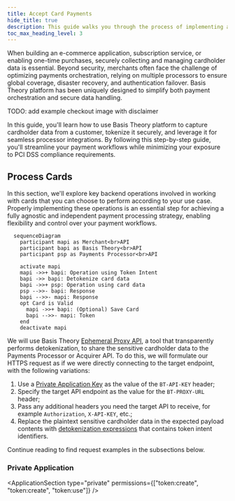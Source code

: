 ```yaml
---
title: Accept Card Payments
hide_title: true
description: This guide walks you through the process of implementing a checkout experience using secure Elements to collect and process card payments.
toc_max_heading_level: 3
---
```



<Intro
  title="Accept Card Payments"
  caption="Implement a checkout experience using secure Elements to collect, process and save new cards."
/>

When building an e-commerce application, subscription service, or enabling one-time purchases, securely collecting and managing cardholder data is essential. Beyond security, merchants often face the challenge of optimizing payments orchestration, relying on multiple processors to ensure global coverage, disaster recovery, and authentication failover. Basis Theory platform has been uniquely designed to simplify both payment orchestration and secure data handling.

TODO: add example checkout image with disclaimer

In this guide, you'll learn how to use Basis Theory platform to capture cardholder data from a customer, tokenize it securely, and leverage it for seamless processor integrations. By following this step-by-step guide, you'll streamline your payment workflows while minimizing your exposure to PCI DSS compliance requirements.

<GettingStartedSection />

<CollectCardsSection />

## Process Cards

In this section, we'll explore key backend operations involved in working with cards that you can choose to perform according to your use case. Properly implementing these operations is an essential step for achieving a fully agnostic and independent payment processing strategy, enabling flexibility and control over your payment workflows.

```mermaid
  sequenceDiagram
    participant mapi as Merchant<br>API
    participant bapi as Basis Theory<br>API
    participant psp as Payments Processor<br>API

    activate mapi
    mapi ->>+ bapi: Operation using Token Intent
    bapi ->> bapi: Detokenize card data
    bapi ->>+ psp: Operation using card data
    psp -->>- bapi: Response
    bapi -->>- mapi: Response
    opt Card is Valid
      mapi ->>+ bapi: (Optional) Save Card
      bapi -->>- mapi: Token
    end
    deactivate mapi
```

We will use Basis Theory [Ephemeral Proxy API](/docs/api/proxies/ephemeral-proxy), a tool that transparently performs detokenization, to share the sensitive cardholder data to the Payments Processor or Acquirer API. To do this, we will formulate our HTTPS request as if we were directly connecting to the target endpoint, with the following variations:

1. Use a [Private Application Key](#private-application) as the value of the `BT-API-KEY` header;
2. Specify the target API endpoint as the value for the `BT-PROXY-URL` header;
3. Pass any additional headers you need the target API to receive, for example `Authorization`, `X-API-KEY`, etc.;
4. Replace the plaintext sensitive cardholder data in the expected payload contents with [detokenization expressions](/docs/expressions/detokenization) that contains token intent identifiers.

Continue reading to find request examples in the subsections below.

### Private Application

<ApplicationSection type="private" permissions={["token:create", "token:create", "token:use"]} />

<VerifyCardSection />

<ChargeCardSection />

<SaveCardSection />

